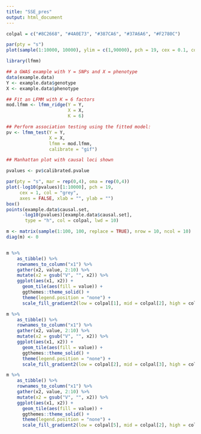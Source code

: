 ```yaml
---
title: "SSE_pres"
output: html_document
---
```

```r
colpal = c("#8C2668", "#4A0E73", "#387CA6", "#37A6A6", "#F2780C")
```

```r
par(pty = "s")
plot(sample(1:10000, 10000), ylim = c(1,90000), pch = 19, cex = 0.1, col = rgb(0.5,0.5,0.5,0.1))
```

```r
library(lfmm)

## a GWAS example with Y = SNPs and X = phenotype
data(example.data)
Y <- example.data$genotype
X <- example.data$phenotype

## Fit an LFMM with K = 6 factors
mod.lfmm <- lfmm_ridge(Y = Y,
                       X = X,
                       K = 6)

## Perform association testing using the fitted model:
pv <- lfmm_test(Y = Y,
                X = X,
                lfmm = mod.lfmm,
                calibrate = "gif")

## Manhattan plot with causal loci shown

pvalues <- pv$calibrated.pvalue
```

```r
par(pty = "s", mar = rep(0,4), oma = rep(0,4))
plot(-log10(pvalues)[1:10000], pch = 19,
     cex = 1, col = "grey",
     axes = FALSE, xlab = "", ylab = "")
box()
points(example.data$causal.set,
      -log10(pvalues)[example.data$causal.set],
       type = "h", col = colpal, lwd = 10)
```

```r
m <- matrix(sample(1:100, 100, replace = TRUE), nrow = 10, ncol = 10)
diag(m) <- 0


m %>%
    as_tibble() %>%
    rownames_to_column("x1") %>%
    gather(x2, value, 2:10) %>%
    mutate(x2 = gsub("V", "", x2)) %>%
    ggplot(aes(x1, x2)) + 
      geom_tile(aes(fill = value)) + 
      ggthemes::theme_solid() + 
      theme(legend.position = "none") +
      scale_fill_gradient2(low = colpal[1], mid = colpal[2], high = colpal[5], midpoint = 50)

m %>%
    as_tibble() %>%
    rownames_to_column("x1") %>%
    gather(x2, value, 2:10) %>%
    mutate(x2 = gsub("V", "", x2)) %>%
    ggplot(aes(x1, x2)) + 
      geom_tile(aes(fill = value)) + 
      ggthemes::theme_solid() + 
      theme(legend.position = "none") +
      scale_fill_gradient2(low = colpal[2], mid = colpal[3], high = colpal[4], midpoint = 50)

m %>%
    as_tibble() %>%
    rownames_to_column("x1") %>%
    gather(x2, value, 2:10) %>%
    mutate(x2 = gsub("V", "", x2)) %>%
    ggplot(aes(x1, x2)) + 
      geom_tile(aes(fill = value)) + 
      ggthemes::theme_solid() + 
      theme(legend.position = "none") +
      scale_fill_gradient2(low = colpal[5], mid = colpal[2], high = colpal[3], midpoint = 50)
```


